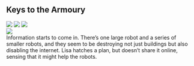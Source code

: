 <div className="m-5 p-5 bg-purple-900 rounded-md shadow-sm">

<h2 className="text-2xl font-bold mb-4 text-white">Keys to the Armoury</h2>

<div className="grid grid-rows-1 grid-flow-col gap-4">
  <div className="row-span-3 gap-2">
    <img src="https://mj-gallery.com/fb0ce47d-baab-406f-a568-0c2f009c3523/grid_0.png" />
    <img
      className="mt-4"
      src="https://mj-gallery.com/fbdf43e2-7d5e-4f20-a231-b556e36b2542/grid_0.png"
    />
    <img
      className="mt-4"
      src="https://mj-gallery.com/f6f5be58-9025-4423-9a88-09f228f102b2/grid_0.png"
    />
  </div>
  <div className="col-span-2 ...">
    <img src="https://mj-gallery.com/abbf0614-4c86-4f0a-acb8-ecd7eaaf9ea9/grid_0.png" />
  </div>
  <div className="text-yellow-300">Information starts to come in. There’s one large robot and a series of smaller robots, and they seem to be destroying not just buildings but also disabling the internet. Lisa hatches a plan, but doesn’t share it online, sensing that it might help the robots.</div>
</div>

</div>
